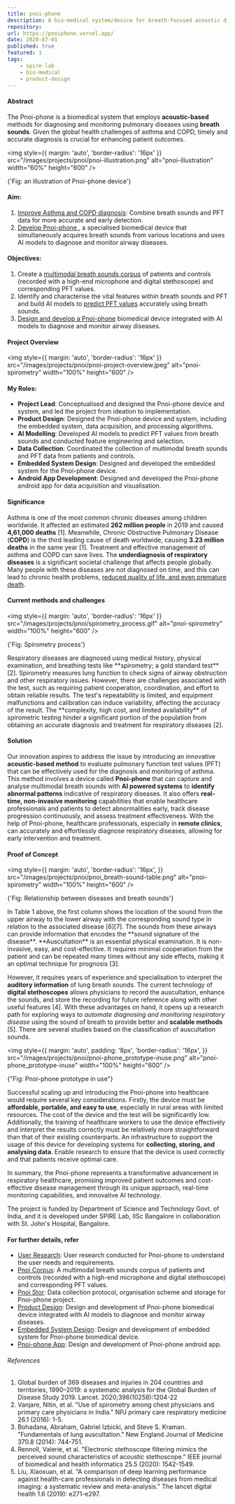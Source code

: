```yaml
---
title: pnoi-phone
description: A bio-medical system/device for breath-focused acoustic diagnosis and monitoring of pulmonary diseases. Funded by Department of Science and Technology Govt. of India, and it is developed under SPIRE Lab, IISc Bangalore in collaboration with St. John's Hospital, Bangalore.
repository:
url: https://pnoiphone.vercel.app/
date: 2020-07-01
published: true
featured: 1
tags:
    - spire-lab
    - bio-medical
    - product-design
---
```


#### Abstract

The Pnoi-phone is a biomedical system that employs **acoustic-based** methods
for diagnosing and monitoring pulmonary diseases using **breath sounds**. Given
the global health challenges of asthma and COPD, timely and accurate diagnosis
is crucial for enhancing patient outcomes.

<img
	style={{ margin: 'auto', 'border-radius': '16px' }}
	src="/images/projects/pnoi/pnoi-illustration.png"
	alt="pnoi-illustration"
	width="60%"
	height="600"
/>
<p style={{ 'text-align': 'center', margin: 'auto' }} width="320">
	{'Fig: an illustration of Pnoi-phone device'}
</p>

#### Aim:

1. <u>Improve Asthma and COPD diagnosis</u>: Combine breath sounds and
   PFT data for more accurate and early detection.
2. <u>Develop Pnoi-phone </u>, a specialised biomedical device that
   simultaneously acquires breath sounds from various locations and
   uses AI models to diagnose and monitor airway diseases.

#### Objectives:

1. Create a <u>multimodal breath sounds corpus</u> of patients and controls
   (recorded with a high-end microphone and digital stethoscope) and
   corresponding PFT values.
2. Identify and characterise the vital features within breath sounds and PFT and
   build AI models to <u>predict PFT values</u> accurately using breath sounds.
3. <u>Design and develop a Pnoi-phone</u> biomedical device integrated
   with AI models to diagnose and monitor airway diseases.

#### Project Overview

<img
	style={{ margin: 'auto', 'border-radius': '16px' }}
	src="/images/projects/pnoi/pnoi-project-overview.jpeg"
	alt="pnoi-spirometry"
	width="100%"
	height="600"
/>

#### My Roles:

-   **Project Lead**: Conceptualised and designed the Pnoi-phone device and
    system, and led the project from ideation to implementation.
-   **Product Design**: Designed the Pnoi-phone device and system, including the
    embedded system, data acquisition, and processing algorithms.
-   **AI Modelling**: Developed AI models to predict PFT values from breath
    sounds and conducted feature engineering and selection.
-   **Data Collection**: Coordinated the collection of multimodal breath sounds and
    PFT data from patients and controls.
-   **Embedded System Design**: Designed and developed the embedded system for the
    Pnoi-phone device.
-   **Android App Development**: Designed and developed the Pnoi-phone android app for
    data acquisition and visualisation.

#### Significance

Asthma is one of the most common chronic diseases among children worldwide.
It affected an estimated **262 million people** in 2019 and caused **4,61,000 deaths** [1].
Meanwhile, Chronic Obstructive Pulmonary Disease (**COPD**) is the third leading cause of death worldwide, causing **3.23 million deaths** in the same year [1].
Treatment and effective management of asthma and COPD can save lives. The **underdiagnosis of respiratory diseases** is a significant societal challenge that affects people globally.
Many people with these diseases are not diagnosed on time, and this can lead to chronic health problems, <u>reduced quality of life, and even premature death</u>.

#### Current methods and challenges

<img
	style={{ margin: 'auto', 'border-radius': '16px' }}
	src="/images/projects/pnoi/spirometry_process.gif"
	alt="pnoi-spirometry"
	width="100%"
	height="600"
/>
<p style={{ 'text-align': 'center', margin: 'auto' }} width="320">
	{'Fig: Spirometry process'}
</p>
Respiratory diseases are diagnosed using medical history, physical
examination, and breathing tests like **spirometry; a gold standard
test**[2]. Spirometry measures lung function to check signs of airway
obstruction and other respiratory issues. However, there are
challenges associated with the test, such as requiring patient
cooperation, coordination, and effort to obtain reliable results. The
test's repeatability is limited, and equipment malfunctions and
calibration can induce variability, affecting the accuracy of the
result. The **complexity, high cost, and limited availability** of
spirometric testing hinder a significant portion of the population
from obtaining an accurate diagnosis and treatment for respiratory
diseases [2].

#### Solution

Our innovation aspires to address the issue by introducing an innovative **acoustic-based method** to evaluate pulmonary function test values (PFT) 
that can be effectively used for the diagnosis and monitoring of asthma. 
This method involves a device called **Pnoi-phone** that can capture and analyse multimodal breath sounds with **AI powered systems** to **identify abnormal patterns** indicative of respiratory diseases. 
It also offers **real-time, non-invasive monitoring** capabilities that enable healthcare professionals and patients to detect abnormalities early, 
track disease progression continuously, and assess treatment effectiveness.
With the help of Pnoi-phone, healthcare professionals, especially in **remote clinics**, can accurately and effortlessly diagnose respiratory diseases, allowing for early intervention and treatment.

#### Proof of Concept

<img
	style={{
		margin: 'auto',
		'border-radius': '16px',
	}}
	src="/images/projects/pnoi/pnoi_breath-sound-table.png"
	alt="pnoi-spirometry"
	width="100%"
	height="600"
/>
<p style={{ 'text-align': 'center', margin: 'auto' }} width="320">
	{'Fig: Relationship between diseases and breath sounds'}
</p>
In Table 1 above, the first column shows the location of the sound from the upper airway to the lower airway with the corresponding sound type in relation to the associated disease [6][7]. 
The sounds from these airways can provide information that encodes the **sound signature of the disease**.
**Auscultation** is an essential physical examination. It is non-invasive, easy, and cost-effective. 
It requires minimal cooperation from the patient and can be repeated many times without any side effects, making it an optimal technique for prognosis [3]. 

However, it requires years of experience and specialisation to interpret the **auditory information** of lung breath sounds. 
The current technology of **digital stethoscopes** allows physicians to record the auscultation, enhance the sounds, and store the recording for future reference along with other useful features [4]. 
With these advantages on hand, it opens up a research path for exploring ways to *automate diagnosing and monitoring respiratory disease* using the sound of breath to provide better and **scalable methods** [5]. 
There are several studies based on the classification of auscultation sounds.

<img
style={{
margin: 'auto',
padding: '8px',
'border-radius': '16px',
}}
src="/images/projects/pnoi/pnoi-phone_prototype-inuse.png"
alt="pnoi-phone_prototype-inuse"
width="100%"
height="600"
/>
<p style={{ 'text-align': 'center', margin: 'auto' }} width="320">
{"Fig: Pnoi-phone prototype in use"}
</p>

Successful scaling up and introducing the Pnoi-phone into healthcare would require several key considerations. 
Firstly, the device must be **affordable, portable, and easy to use**, especially in rural areas with limited resources. 
The cost of the device and the test will be significantly low. 
Additionally, the training of healthcare workers to use the device effectively and interpret the results correctly must be relatively more straightforward than that of their existing counterparts. 
An infrastructure to support the usage of this device for developing systems for **collecting, storing, and analysing data**. 
Enable research to ensure that the device is used correctly and that patients receive optimal care.

In summary, the Pnoi-phone represents a transformative advancement in
respiratory healthcare, promising improved patient outcomes and cost-effective
disease management through its unique approach, real-time monitoring
capabilities, and innovative AI technology. 

The project is funded by Department
of Science and Technology Govt. of India, and it is developed under SPIRE Lab,
IISc Bangalore in collaboration with St. John's Hospital, Bangalore.

#### For further details, refer

-   [User Research](/posts/projects/pnoi-phone_user-rx): User research conducted for Pnoi-phone to understand the user needs and requirements.
-   [Pnoi Corpus](/posts/projects/pnoi-phone_corpus): A multimodal breath sounds corpus of patients and controls (recorded with a high-end microphone and digital stethoscope) and corresponding PFT values.
-   [Pnoi Stor](/posts/projects/pnoi-phone_stor): Data collection protocol, organisation scheme and storage for Pnoi-phone project.
-   [Product Design](/posts/projects/pnoi-phone_product-design): Design and development of Pnoi-phone biomedical device integrated with AI models to diagnose and monitor airway diseases.
-   [Embedded System Design](/posts/projects/pnoi-phone_esd): Design and development of embedded system for Pnoi-phone biomedical device.
-   [Pnoi-phone App](/posts/projects/pnoi-phone_app): Design and development of Pnoi-phone android app.

###### References
1. Global burden of 369 diseases and injuries in 204 countries and territories, 1990–2019: a systematic analysis for the Global Burden of Disease Study 2019. Lancet. 2020;396(10258):1204-22
2. Vanjare, Nitin, et al. "Use of spirometry among chest physicians and primary care physicians in India." NPJ primary care respiratory medicine 26.1 (2016): 1-5.
3. Bohadana, Abraham, Gabriel Izbicki, and Steve S. Kraman. "Fundamentals of lung auscultation." New England Journal of Medicine 370.8 (2014): 744-751.
4. Rennoll, Valerie, et al. "Electronic stethoscope filtering mimics the perceived sound characteristics of acoustic stethoscope." IEEE journal of biomedical and health informatics 25.5 (2020): 1542-1549.
5. Liu, Xiaoxuan, et al. "A comparison of deep learning performance against health-care professionals in detecting diseases from medical imaging: a systematic review and meta-analysis." The lancet digital health 1.6 (2019): e271-e297.
